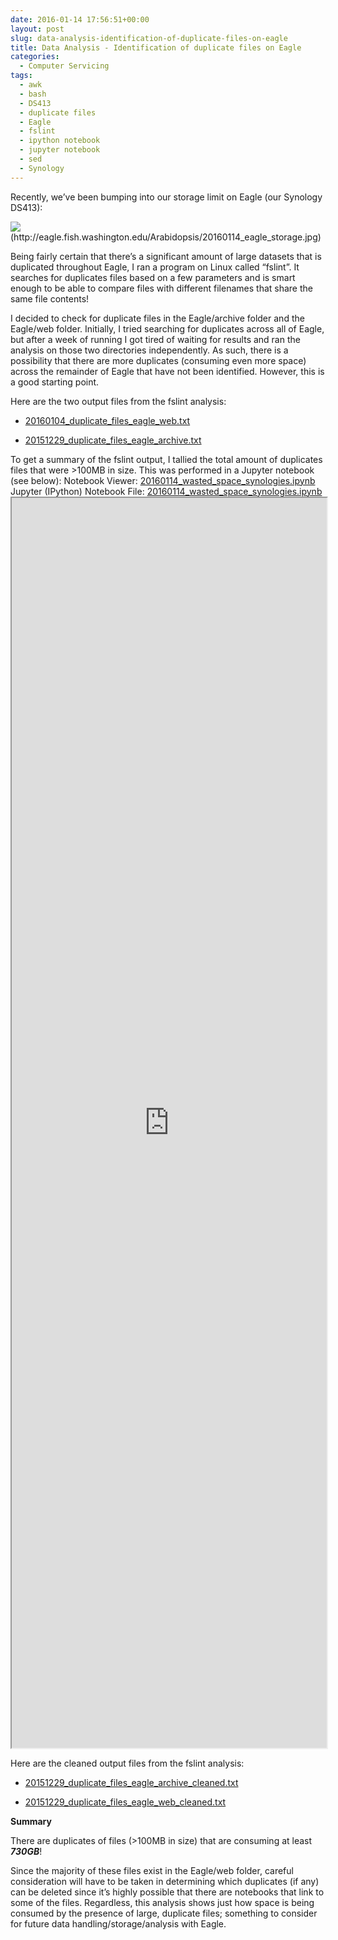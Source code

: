 ```yaml
---
date: 2016-01-14 17:56:51+00:00
layout: post
slug: data-analysis-identification-of-duplicate-files-on-eagle
title: Data Analysis - Identification of duplicate files on Eagle
categories:
  - Computer Servicing
tags:
  - awk
  - bash
  - DS413
  - duplicate files
  - Eagle
  - fslint
  - ipython notebook
  - jupyter notebook
  - sed
  - Synology
---
```


Recently, we've been bumping into our storage limit on Eagle (our Synology DS413):

![](https://eagle.fish.washington.edu/Arabidopsis/20160114_eagle_storage.jpg)(http://eagle.fish.washington.edu/Arabidopsis/20160114_eagle_storage.jpg)



Being fairly certain that there's a significant amount of large datasets that is duplicated throughout Eagle, I ran a program on Linux called "fslint". It searches for duplicates files based on a few parameters and is smart enough to be able to compare files with different filenames that share the same file contents!

I decided to check for duplicate files in the Eagle/archive folder and the Eagle/web folder. Initially, I tried searching for duplicates across all of Eagle, but after a week of running I got tired of waiting for results and ran the analysis on those two directories independently. As such, there is a possibility that there are more duplicates (consuming even more space) across the remainder of Eagle that have not been identified. However, this is a good starting point.

Here are the two output files from the fslint analysis:




    
  * [20160104_duplicate_files_eagle_web.txt](https://eagle.fish.washington.edu/Arabidopsis/20160104_duplicate_files_eagle_web.txt)

    
  * [20151229_duplicate_files_eagle_archive.txt](https://eagle.fish.washington.edu/Arabidopsis/20151229_duplicate_files_eagle_archive.txt)





To get a summary of the fslint output, I tallied the total amount of duplicates files that were >100MB in size. This was performed in a Jupyter notebook (see below):
Notebook Viewer: [20160114_wasted_space_synologies.ipynb](https://nbviewer.ipython.org/url/eagle.fish.washington.edu/Arabidopsis/iPythonNotebooks/20160114_wasted_space_synologies.ipynb)
Jupyter (IPython) Notebook File: [20160114_wasted_space_synologies.ipynb](https://eagle.fish.washington.edu/Arabidopsis/iPythonNotebooks/20160114_wasted_space_synologies.ipynb)
<iframe src="https://nbviewer.ipython.org/url/eagle.fish.washington.edu/Arabidopsis/iPythonNotebooks/20160114_wasted_space_synologies.ipynb" width="100%" height="2000" scrolling="yes"></iframe>


Here are the cleaned output files from the fslint analysis:




    
  * [20151229_duplicate_files_eagle_archive_cleaned.txt](https://eagle.fish.washington.edu/Arabidopsis/20151229_duplicate_files_eagle_archive_cleaned.txt)

    
  * [20151229_duplicate_files_eagle_web_cleaned.txt](https://eagle.fish.washington.edu/Arabidopsis/20160104_duplicate_files_eagle_web_cleaned.txt)





**Summary**

There are duplicates of files (>100MB in size) that are consuming at least **_730GB_**!

Since the majority of these files exist in the Eagle/web folder, careful consideration will have to be taken in determining which duplicates (if any) can be deleted since it's highly possible that there are notebooks that link to some of the files. Regardless, this analysis shows just how space is being consumed by the presence of large, duplicate files; something to consider for future data handling/storage/analysis with Eagle.
